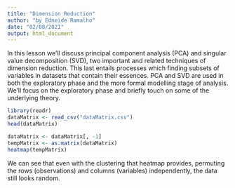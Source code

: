 ```yaml
---
title: "Dimension Reduction"
author: "by Edneide Ramalho"
date: "02/08/2021"
output: html_document
---
```


In this lesson we'll discuss principal component analysis (PCA) and singular
 value decomposition (SVD), two important and related techniques of dimension
 reduction. This last entails processes which finding subsets of variables in
 datasets that contain their essences. PCA and SVD are used in both the
 exploratory phase and the more formal modelling stage of analysis. We'll focus
 on the exploratory phase and briefly touch on some of the underlying theory.

```r
library(readr)
dataMatrix <- read_csv("dataMatrix.csv")
head(dataMatrix)
```

```r
dataMatrix <- dataMatrix[, -1]
tempMatrix <- as.matrix(dataMatrix)
heatmap(tempMatrix)
```

We can see that even with the clustering that heatmap provides, permuting the
 rows (observations) and columns (variables) independently, the data still looks
 random.
